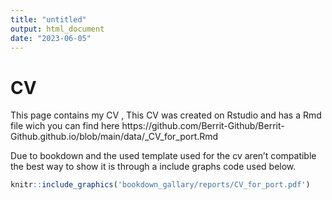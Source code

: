 ```yaml
---
title: "untitled"
output: html_document
date: "2023-06-05"
---
```


# CV

This page contains my CV , This CV was created on Rstudio and has a Rmd file wich you can find here https://github.com/Berrit-Github/Berrit-Github.github.io/blob/main/data/_CV_for_port.Rmd 

Due to bookdown and the used template used for the cv aren't compatible the best way to show it is through a include graphs code used below.

```r
knitr::include_graphics('bookdown_gallary/reports/CV_for_port.pdf')
```


